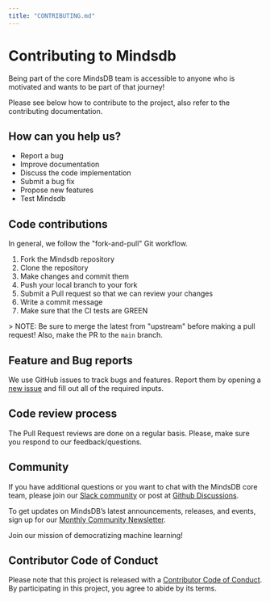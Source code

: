 ```yaml
---
title: "CONTRIBUTING.md"
---
```


# Contributing to Mindsdb

Being part of the core MindsDB team is accessible to anyone who is motivated and wants to be part of that journey!

Please see below how to contribute to the project, also refer to the contributing documentation.

## How can you help us?

* Report a bug
* Improve documentation
* Discuss the code implementation
* Submit a bug fix
* Propose new features
* Test Mindsdb

## Code contributions

In general, we follow the "fork-and-pull" Git workflow.
1. Fork the Mindsdb repository
2. Clone the repository
3. Make changes and commit them
4. Push your local branch to your fork
5. Submit a Pull request so that we can review your changes
6. Write a commit message
7. Make sure that the CI tests are GREEN

&gt; NOTE: Be sure to merge the latest from "upstream" before making a pull request! Also, make the PR to the `main` branch.

## Feature and Bug reports
We use GitHub issues to track bugs and features. Report them by opening a [new issue](https://github.com/mindsdb/mindsdb/issues/new/choose) and fill out all of the required inputs.

## Code review process

The Pull Request reviews are done on a regular basis. Please, make sure you respond to our feedback/questions.

## Community

If you have additional questions or you want to chat with the MindsDB core team, please join our [Slack community](https://mindsdb.com/joincommunity) or post at [Github Discussions](https://github.com/mindsdb/mindsdb/discussions).
 
To get updates on MindsDB’s latest announcements, releases, and events, sign up for our [Monthly Community Newsletter](https://mindsdb.com/newsletter/?utm_medium=community&utm_source=github&utm_campaign=mindsdb%20repo).

Join our mission of democratizing machine learning!

## Contributor Code of Conduct
Please note that this project is released with a [Contributor Code of Conduct](https://github.com/mindsdb/mindsdb/blob/main/CODE_OF_CONDUCT.md). By participating in this project, you agree to abide by its terms.

